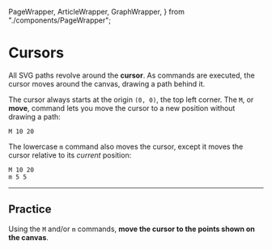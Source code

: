   PageWrapper,
  ArticleWrapper,
  GraphWrapper,
} from "./components/PageWrapper";

<PageWrapper>

<ArticleWrapper>

# Cursors

<PageSection index={0}>

All SVG paths revolve around the **cursor**. As commands are executed, the cursor moves around the canvas, drawing a path behind it.

</PageSection>

<PageSection index={1}>

The cursor always starts at the origin `(0, 0)`, the top left corner. The `M`, or **move**, command lets you move the cursor to a new position without drawing a path:

```
M 10 20
```

</PageSection>

<PageSection index={2}>

The lowercase `m` command also moves the cursor, except it moves the cursor relative to its _current_ position:

```
M 10 20
m 5 5
```

</PageSection>

<PageSection index={3}>

---

## Practice

Using the `M` and/or `m` commands, **move the cursor to the points shown on the canvas**.

<PathEditor />

</PageSection>

<PageFooter />

</ArticleWrapper>

<GraphWrapper>
  <CursorVisual />
</GraphWrapper>

</PageWrapper>

